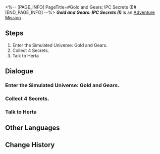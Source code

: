 <%-- [PAGE_INFO]
PageTitle=#Gold and Gears: IPC Secrets (I)#
[END_PAGE_INFO] --%>
{{Stub|Dialogue, characters, and location(s)}}
{{Mission Infobox
|id            = 8016103
|title         = 
|image         = Mission Gold and Gears: IPC Secrets (I).png
|type          = Adventure
|event_name    = 
|chapter       = 
|requirements  = [[Adventure Mission]] ''[[Gold and Gears: Experimental Teaching]]'' completed
|summary       = <!--official mission summary from Fate's Atlas-->
|characters    = <!--characters that appear in this mission-->
|startLocation = <!--location as it intially appears on the mission screen-->
|world         = <!--i.e. Penacony-->
|area          = <!--i.e. A Child's Dream-->
|prev          = 
|next          = Gold and Gears: Testing Goals
|exp           = 
|credits       = 5000
|stellarJade   = 
|other         = {{Card List||delim=;}}
}}
'''''Gold and Gears: IPC Secrets (I)''''' is an [[Adventure Mission]]<!--in [world]-->.

==Steps==
# Enter the Simulated Universe: Gold and Gears.
# Collect 4 Secrets.
# Talk to Herta

<!--
==Gameplay Notes==

--><!--
==Trial Character==

-->
==Dialogue==
{{Stub Dialogue}}
===Enter the Simulated Universe: Gold and Gears.===
{{Mission Description|type=adventure|location=<!--to be added-->|In this Simulated Universe update, Ruan Mei has nurtured a simulated Nous and set the time before the demise of #27 Emperor Rubert. However, something unusual has happened. IPC has reached out to Herta, showing their interest in the Simulated Universe project...}}
{{Dialogue Start}}
:{{tx}}
{{Dialogue End}}

===Collect 4 Secrets.===
{{Mission Description|type=adventure|location=<!--to be added-->|update|In this Simulated Universe update, Ruan Mei has nurtured a simulated Nous and set the time before the demise of #27 Emperor Rubert. However, something unusual has happened. IPC has reached out to Herta, showing their interest in the Simulated Universe project...}}
{{Dialogue Start}}
:{{tx}}
{{Dialogue End}}

===Talk to Herta===
{{Mission Description|type=adventure|location=<!--to be added-->|update|In this Simulated Universe update, Ruan Mei has nurtured a simulated Nous and set the time before the demise of #27 Emperor Rubert. However, something unusual has happened. IPC has reached out to Herta, showing their interest in the Simulated Universe project...}}
{{Dialogue Start}}
:{{tx}}
{{Dialogue End}}

==Other Languages==
{{Other Languages
|en   = Gold and Gears: IPC Secrets (I)
|zhs  = 黄金与机械：公司秘闻•其一
|zht  = 黃金與機械：公司秘聞•其一
|ja   = 黄金と機械：カンパニー秘話・その1
|ko   = 황금과 기계: 컴퍼니 비화•1
|es   = Oro y maquinaria: secretos empresariales I
|fr   = Or et machines : Secrets de la CPI (I)
|ru   = Золото и шестерёнки: Секреты КММ I
|th   = ทองคำและจักรกล: ความลับขององค์กร 1
|vi   = Vàng Và Máy Móc: Bí Mật Công Ty 1
|de   = Gold und Getriebe: IFK-Geheimnisse (Teil 1)
|id   = Emas dan Mesin: Rahasia IPC 1
|pt   = Ouro e Engrenagens: Segredos da CPI (I)
}}

==Change History==
{{Change History|1.6}}
